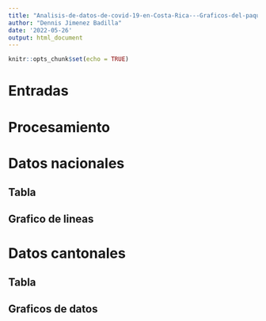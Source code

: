 ---
title: "Analisis-de-datos-de-covid-19-en-Costa-Rica---Graficos-del-paquete-ggplot2-y-tablas-del-paquete-DT"
author: "Dennis Jimenez Badilla"
date: '2022-05-26'
output: html_document
---

```{r setup, include=FALSE}
knitr::opts_chunk$set(echo = TRUE)
```

# Entradas 

# Procesamiento

# Datos nacionales

## Tabla

## Grafico de lineas

# Datos cantonales

## Tabla

## Graficos de datos